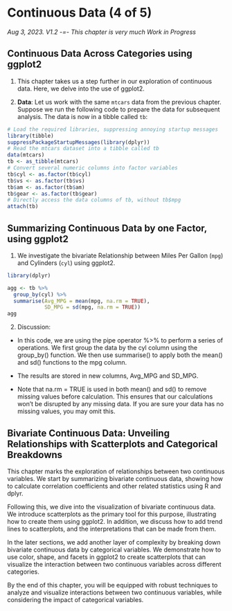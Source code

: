 # Continuous Data (4 of 5)

*Aug 3, 2023. V1.2 -=- This chapter is very much Work in Progress*

## Continuous Data Across Categories using ggplot2

1.  This chapter takes us a step further in our exploration of continuous data. Here, we delve into the use of ggplot2.

2.  **Data**: Let us work with the same `mtcars` data from the previous chapter. Suppose we run the following code to prepare the data for subsequent analysis. The data is now in a tibble called `tb`:

```r
# Load the required libraries, suppressing annoying startup messages
library(tibble) 
suppressPackageStartupMessages(library(dplyr))
# Read the mtcars dataset into a tibble called tb
data(mtcars)
tb <- as_tibble(mtcars)
# Convert several numeric columns into factor variables
tb$cyl <- as.factor(tb$cyl)
tb$vs <- as.factor(tb$vs)
tb$am <- as.factor(tb$am)
tb$gear <- as.factor(tb$gear)
# Directly access the data columns of tb, without tb$mpg
attach(tb)
```

## Summarizing Continuous Data by one Factor, using ggplot2

1.  We investigate the bivariate Relationship between Miles Per Gallon (`mpg`) and Cylinders (`cyl`) using ggplot2.

```r
library(dplyr)

agg <- tb %>%
  group_by(cyl) %>%
  summarise(Avg_MPG = mean(mpg, na.rm = TRUE),
            SD_MPG = sd(mpg, na.rm = TRUE)) 
agg
```

2.  Discussion:

-   In this code, we are using the pipe operator %\>% to perform a series of operations. We first group the data by the cyl column using the group_by() function. We then use summarise() to apply both the mean() and sd() functions to the mpg column.

-   The results are stored in new columns, Avg_MPG and SD_MPG.

-   Note that na.rm = TRUE is used in both mean() and sd() to remove missing values before calculation. This ensures that our calculations won't be disrupted by any missing data. If you are sure your data has no missing values, you may omit this.

## Bivariate Continuous Data: Unveiling Relationships with Scatterplots and Categorical Breakdowns

This chapter marks the exploration of relationships between two continuous variables. We start by summarizing bivariate continuous data, showing how to calculate correlation coefficients and other related statistics using R and dplyr.

Following this, we dive into the visualization of bivariate continuous data. We introduce scatterplots as the primary tool for this purpose, illustrating how to create them using ggplot2. In addition, we discuss how to add trend lines to scatterplots, and the interpretations that can be made from them.

In the later sections, we add another layer of complexity by breaking down bivariate continuous data by categorical variables. We demonstrate how to use color, shape, and facets in ggplot2 to create scatterplots that can visualize the interaction between two continuous variables across different categories.

By the end of this chapter, you will be equipped with robust techniques to analyze and visualize interactions between two continuous variables, while considering the impact of categorical variables.
